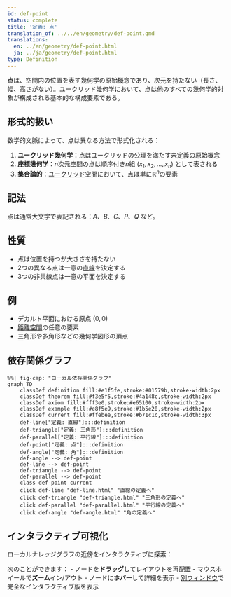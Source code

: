 ```yaml
---
id: def-point
status: complete
title: '定義: 点'
translation_of: ../../en/geometry/def-point.qmd
translations:
  en: ../en/geometry/def-point.html
  ja: ../ja/geometry/def-point.html
type: Definition
---
```


**点**は、空間内の位置を表す幾何学の原始概念であり、次元を持たない（長さ、幅、高さがない）。ユークリッド幾何学において、点は他のすべての幾何学的対象が構成される基本的な構成要素である。

## 形式的扱い

数学的文脈によって、点は異なる方法で形式化される：

1. **ユークリッド幾何学**：点はユークリッドの公理を満たす未定義の原始概念
2. **座標幾何学**：$n$次元空間の点は順序付き$n$組 $(x_1, x_2, ..., x_n)$ として表される
3. **集合論的**：[ユークリッド空間](def-euclidean-space.qmd)において、点は単に$\mathbb{R}^n$の要素

## 記法

点は通常大文字で表記される：$A$、$B$、$C$、$P$、$Q$ など。

## 性質

- 点は位置を持つが大きさを持たない
- 2つの異なる点は一意の[直線](def-line.qmd)を決定する
- 3つの非共線点は一意の平面を決定する

## 例

- デカルト平面における原点 $(0, 0)$
- [距離空間](def-metric-space.qmd)の任意の要素
- 三角形や多角形などの幾何学図形の頂点

## 依存関係グラフ

```mermaid
%%| fig-cap: "ローカル依存関係グラフ"
graph TD
    classDef definition fill:#e1f5fe,stroke:#01579b,stroke-width:2px
    classDef theorem fill:#f3e5f5,stroke:#4a148c,stroke-width:2px
    classDef axiom fill:#fff3e0,stroke:#e65100,stroke-width:2px
    classDef example fill:#e8f5e9,stroke:#1b5e20,stroke-width:2px
    classDef current fill:#ffebee,stroke:#b71c1c,stroke-width:3px
    def-line["定義: 直線"]:::definition
    def-triangle["定義: 三角形"]:::definition
    def-parallel["定義: 平行線"]:::definition
    def-point["定義: 点"]:::definition
    def-angle["定義: 角"]:::definition
    def-angle --> def-point
    def-line --> def-point
    def-triangle --> def-point
    def-parallel --> def-point
    class def-point current
    click def-line "def-line.html" "直線の定義へ"
    click def-triangle "def-triangle.html" "三角形の定義へ"
    click def-parallel "def-parallel.html" "平行線の定義へ"
    click def-angle "def-angle.html" "角の定義へ"
```

## インタラクティブ可視化

ローカルナレッジグラフの近傍をインタラクティブに探索：

::: {.graph-viz data-id="def-point" data-width="700" data-height="500"}
:::

次のことができます：
- ノードを**ドラッグ**してレイアウトを再配置
- マウスホイールで**ズーム**イン/アウト
- ノードに**ホバー**して詳細を表示
- [別ウィンドウ](../../output/interactive/ja/def-point.html){target="_blank"}で完全なインタラクティブ版を表示
